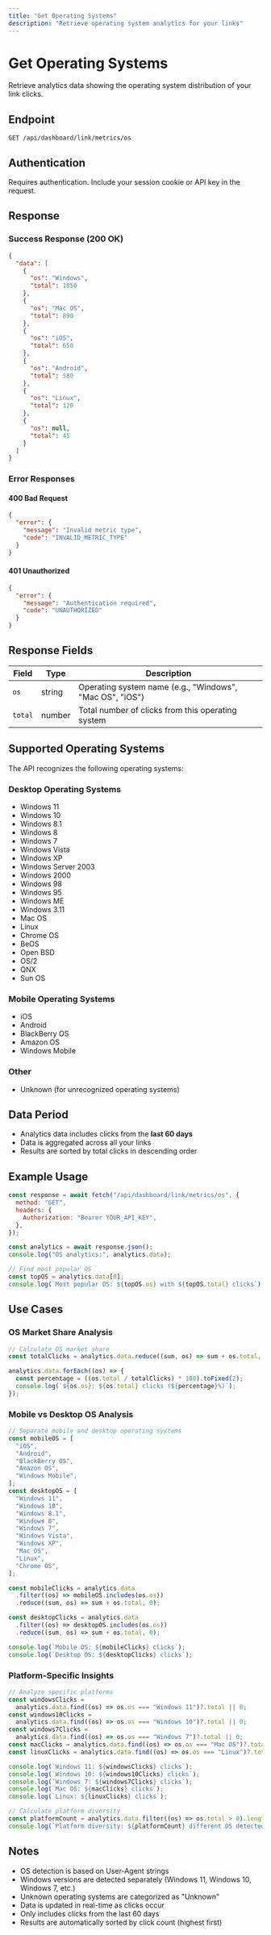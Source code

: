 ```yaml
---
title: "Get Operating Systems"
description: "Retrieve operating system analytics for your links"
---
```


# Get Operating Systems

Retrieve analytics data showing the operating system distribution of your link clicks.

## Endpoint

```
GET /api/dashboard/link/metrics/os
```

## Authentication

Requires authentication. Include your session cookie or API key in the request.

## Response

### Success Response (200 OK)

```json
{
  "data": [
    {
      "os": "Windows",
      "total": 1850
    },
    {
      "os": "Mac OS",
      "total": 890
    },
    {
      "os": "iOS",
      "total": 650
    },
    {
      "os": "Android",
      "total": 580
    },
    {
      "os": "Linux",
      "total": 120
    },
    {
      "os": null,
      "total": 45
    }
  ]
}
```

### Error Responses

#### 400 Bad Request

```json
{
  "error": {
    "message": "Invalid metric type",
    "code": "INVALID_METRIC_TYPE"
  }
}
```

#### 401 Unauthorized

```json
{
  "error": {
    "message": "Authentication required",
    "code": "UNAUTHORIZED"
  }
}
```

## Response Fields

| Field   | Type   | Description                                              |
| ------- | ------ | -------------------------------------------------------- |
| `os`    | string | Operating system name (e.g., "Windows", "Mac OS", "iOS") |
| `total` | number | Total number of clicks from this operating system        |

## Supported Operating Systems

The API recognizes the following operating systems:

### Desktop Operating Systems

- Windows 11
- Windows 10
- Windows 8.1
- Windows 8
- Windows 7
- Windows Vista
- Windows XP
- Windows Server 2003
- Windows 2000
- Windows 98
- Windows 95
- Windows ME
- Windows 3.11
- Mac OS
- Linux
- Chrome OS
- BeOS
- Open BSD
- OS/2
- QNX
- Sun OS

### Mobile Operating Systems

- iOS
- Android
- BlackBerry OS
- Amazon OS
- Windows Mobile

### Other

- Unknown (for unrecognized operating systems)

## Data Period

- Analytics data includes clicks from the **last 60 days**
- Data is aggregated across all your links
- Results are sorted by total clicks in descending order

## Example Usage

```javascript
const response = await fetch("/api/dashboard/link/metrics/os", {
  method: "GET",
  headers: {
    Authorization: "Bearer YOUR_API_KEY",
  },
});

const analytics = await response.json();
console.log("OS analytics:", analytics.data);

// Find most popular OS
const topOS = analytics.data[0];
console.log(`Most popular OS: ${topOS.os} with ${topOS.total} clicks`);
```

## Use Cases

### OS Market Share Analysis

```javascript
// Calculate OS market share
const totalClicks = analytics.data.reduce((sum, os) => sum + os.total, 0);

analytics.data.forEach((os) => {
  const percentage = ((os.total / totalClicks) * 100).toFixed(2);
  console.log(`${os.os}: ${os.total} clicks (${percentage}%)`);
});
```

### Mobile vs Desktop OS Analysis

```javascript
// Separate mobile and desktop operating systems
const mobileOS = [
  "iOS",
  "Android",
  "BlackBerry OS",
  "Amazon OS",
  "Windows Mobile",
];
const desktopOS = [
  "Windows 11",
  "Windows 10",
  "Windows 8.1",
  "Windows 8",
  "Windows 7",
  "Windows Vista",
  "Windows XP",
  "Mac OS",
  "Linux",
  "Chrome OS",
];

const mobileClicks = analytics.data
  .filter((os) => mobileOS.includes(os.os))
  .reduce((sum, os) => sum + os.total, 0);

const desktopClicks = analytics.data
  .filter((os) => desktopOS.includes(os.os))
  .reduce((sum, os) => sum + os.total, 0);

console.log(`Mobile OS: ${mobileClicks} clicks`);
console.log(`Desktop OS: ${desktopClicks} clicks`);
```

### Platform-Specific Insights

```javascript
// Analyze specific platforms
const windowsClicks =
  analytics.data.find((os) => os.os === "Windows 11")?.total || 0;
const windows10Clicks =
  analytics.data.find((os) => os.os === "Windows 10")?.total || 0;
const windows7Clicks =
  analytics.data.find((os) => os.os === "Windows 7")?.total || 0;
const macClicks = analytics.data.find((os) => os.os === "Mac OS")?.total || 0;
const linuxClicks = analytics.data.find((os) => os.os === "Linux")?.total || 0;

console.log(`Windows 11: ${windowsClicks} clicks`);
console.log(`Windows 10: ${windows10Clicks} clicks`);
console.log(`Windows 7: ${windows7Clicks} clicks`);
console.log(`Mac OS: ${macClicks} clicks`);
console.log(`Linux: ${linuxClicks} clicks`);

// Calculate platform diversity
const platformCount = analytics.data.filter((os) => os.total > 0).length;
console.log(`Platform diversity: ${platformCount} different OS detected`);
```

## Notes

- OS detection is based on User-Agent strings
- Windows versions are detected separately (Windows 11, Windows 10, Windows 7, etc.)
- Unknown operating systems are categorized as "Unknown"
- Data is updated in real-time as clicks occur
- Only includes clicks from the last 60 days
- Results are automatically sorted by click count (highest first)
